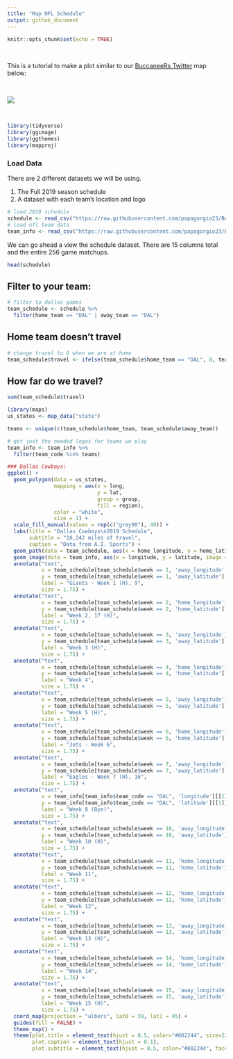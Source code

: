 ```yaml
---
title: "Map NFL Schedule"
output: github_document
---
```


```r
knitr::opts_chunk$set(echo = TRUE)
```


<br>

This is a tutorial to make a plot similar to our [BuccaneeRs Twitter](https://twitter.com/buccaneeRstat/status/1161872734382632960) map below: 

<br>

![](https://raw.githubusercontent.com/papagorgio23/BuccaneeRstat/master/images/Tampa%20Map.png)


<br>

```r
library(tidyverse)
library(ggimage)
library(ggthemes)
library(mapproj)
```


### Load Data

There are 2 different datasets we will be using.

  1. The Full 2019 season schedule
  2. A dataset with each team's location and logo


```r
# load 2019 schedule
schedule <- read_csv("https://raw.githubusercontent.com/papagorgio23/BuccaneeRstat/master/data/nfl2019.csv")
# load nfl team data
team_info <- read_csv("https://raw.githubusercontent.com/papagorgio23/BuccaneeRstat/master/data/NFL_Team_Info.csv")
```



We can go ahead a view the schedule dataset. There are 15 columns total and the entire 256 game matchups. 


```r
head(schedule)
```


## Filter to your team:

```r
# filter to dallas games
team_schedule <- schedule %>%
  filter(home_team == "DAL" | away_team == "DAL")
```



## Home team doesn't travel

```r
# change travel to 0 when we are at home
team_schedule$travel <- ifelse(team_schedule$home_team == "DAL", 0, team_schedule$travel)
```


## How far do we travel?

```r
sum(team_schedule$travel)
```



```r
library(maps)
us_states <- map_data("state")
```



```r
teams <- unique(c(team_schedule$home_team, team_schedule$away_team))
```



```r
# get just the needed logos for teams we play
team_info <- team_info %>%
  filter(team_code %in% teams)
```



```r
### Dallas Cowboys:
ggplot() + 
  geom_polygon(data = us_states, 
               mapping = aes(x = long, 
                             y = lat, 
                             group = group, 
                             fill = region), 
               color = "white", 
               size = 1) + 
  scale_fill_manual(values = rep(c("grey90"), 49)) + 
  labs(title = "Dallas Cowboys\n2019 Schedule",
       subtitle = "18,242 miles of travel",
       caption = "Data from A.I. Sports") + 
  geom_path(data = team_schedule, aes(x = home_longitude, y = home_latitude), color = "#002244", size = 1) +
  geom_image(data = team_info, aes(x = longitude, y = latitude, image = url)) + 
  annotate("text", 
           x = team_schedule[team_schedule$week == 1, 'away_longitude'][[1]] + 5.7, 
           y = team_schedule[team_schedule$week == 1, 'away_latitude'][[1]] - 0.83, 
           label = "Giants - Week 1 (H), 9", 
           size = 1.75) +
  annotate("text", 
           x = team_schedule[team_schedule$week == 2, 'home_longitude'][[1]] + 1.3, 
           y = team_schedule[team_schedule$week == 2, 'home_latitude'][[1]] - 1, 
           label = "Week 2, 17 (H)", 
           size = 1.75) +
  annotate("text", 
           x = team_schedule[team_schedule$week == 3, 'away_longitude'][[1]], 
           y = team_schedule[team_schedule$week == 3, 'away_latitude'][[1]] + 1, 
           label = "Week 3 (H)", 
           size = 1.75) +
  annotate("text", 
           x = team_schedule[team_schedule$week == 4, 'home_longitude'][[1]], 
           y = team_schedule[team_schedule$week == 4, 'home_latitude'][[1]] - 1, 
           label = "Week 4", 
           size = 1.75) +
  annotate("text", 
           x = team_schedule[team_schedule$week == 5, 'away_longitude'][[1]], 
           y = team_schedule[team_schedule$week == 5, 'away_latitude'][[1]] + 1, 
           label = "Week 5 (H)", 
           size = 1.75) +
  annotate("text", 
           x = team_schedule[team_schedule$week == 6, 'home_longitude'][[1]] + 4, 
           y = team_schedule[team_schedule$week == 6, 'home_latitude'][[1]] - 1.5, 
           label = "Jets - Week 6", 
           size = 1.75) +
  annotate("text", 
           x = team_schedule[team_schedule$week == 7, 'away_longitude'][[1]] + 5.3, 
           y = team_schedule[team_schedule$week == 7, 'away_latitude'][[1]] - 1.75, 
           label = "Eagles - Week 7 (H), 16", 
           size = 1.75) +
  annotate("text", 
           x = team_info[team_info$team_code == "DAL", 'longitude'][[1]], 
           y = team_info[team_info$team_code == "DAL", 'latitude'][[1]] - 1.1, 
           label = "Week 8 (Bye)", 
           size = 1.75) +
  annotate("text", 
           x = team_schedule[team_schedule$week == 10, 'away_longitude'][[1]], 
           y = team_schedule[team_schedule$week == 10, 'away_latitude'][[1]] + 1.1, 
           label = "Week 10 (H)", 
           size = 1.75) +
  annotate("text", 
           x = team_schedule[team_schedule$week == 11, 'home_longitude'][[1]], 
           y = team_schedule[team_schedule$week == 11, 'home_latitude'][[1]] + 1.1, 
           label = "Week 11", 
           size = 1.75) +
  annotate("text", 
           x = team_schedule[team_schedule$week == 12, 'home_longitude'][[1]], 
           y = team_schedule[team_schedule$week == 12, 'home_latitude'][[1]] + 1.1, 
           label = "Week 12", 
           size = 1.75) +
  annotate("text", 
           x = team_schedule[team_schedule$week == 13, 'away_longitude'][[1]], 
           y = team_schedule[team_schedule$week == 13, 'away_latitude'][[1]] + 1.1, 
           label = "Week 13 (H)", 
           size = 1.75) +
  annotate("text", 
           x = team_schedule[team_schedule$week == 14, 'home_longitude'][[1]], 
           y = team_schedule[team_schedule$week == 14, 'home_latitude'][[1]] + 1, 
           label = "Week 14", 
           size = 1.75) +
  annotate("text", 
           x = team_schedule[team_schedule$week == 15, 'away_longitude'][[1]], 
           y = team_schedule[team_schedule$week == 15, 'away_latitude'][[1]] + 1.1, 
           label = "Week 15 (H)", 
           size = 1.75) +
  coord_map(projection = "albers", lat0 = 39, lat1 = 45) + 
  guides(fill = FALSE) + 
  theme_map() +
  theme(plot.title = element_text(hjust = 0.5, color="#002244", size=22, face="bold.italic"),
        plot.caption = element_text(hjust = 0.1),
        plot.subtitle = element_text(hjust = 0.5, color="#002244", face = "italic")) 
```

